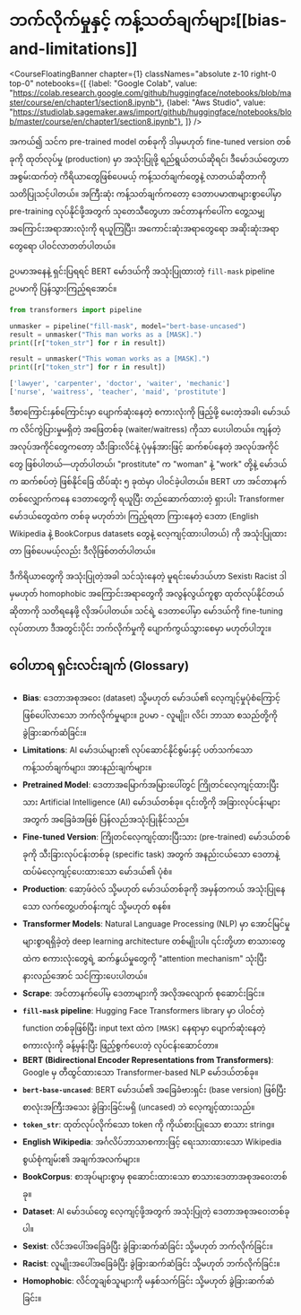 # ဘက်လိုက်မှုနှင့် ကန့်သတ်ချက်များ[[bias-and-limitations]]

<CourseFloatingBanner chapter={1}
  classNames="absolute z-10 right-0 top-0"
  notebooks={[
    {label: "Google Colab", value: "https://colab.research.google.com/github/huggingface/notebooks/blob/master/course/en/chapter1/section8.ipynb"},
    {label: "Aws Studio", value: "https://studiolab.sagemaker.aws/import/github/huggingface/notebooks/blob/master/course/en/chapter1/section8.ipynb"},
]} />

အကယ်၍ သင်က pre-trained model တစ်ခုကို ဒါမှမဟုတ် fine-tuned version တစ်ခုကို ထုတ်လုပ်မှု (production) မှာ အသုံးပြုဖို့ ရည်ရွယ်တယ်ဆိုရင်၊ ဒီမော်ဒယ်တွေဟာ အစွမ်းထက်တဲ့ ကိရိယာတွေဖြစ်ပေမယ့် ကန့်သတ်ချက်တွေနဲ့ လာတယ်ဆိုတာကို သတိပြုသင့်ပါတယ်။ အကြီးဆုံး ကန့်သတ်ချက်ကတော့ ဒေတာပမာဏများစွာပေါ်မှာ pre-training လုပ်နိုင်ဖို့အတွက် သုတေသီတွေဟာ အင်တာနက်ပေါ်က တွေ့သမျှ အကြောင်းအရာအားလုံးကို ရယူကြပြီး၊ အကောင်းဆုံးအရာတွေရော အဆိုးဆုံးအရာတွေရော ပါဝင်လာတတ်ပါတယ်။

ဥပမာအနေနဲ့ ရှင်းပြရရင် BERT မော်ဒယ်ကို အသုံးပြုထားတဲ့ `fill-mask` pipeline ဥပမာကို ပြန်သွားကြည့်ရအောင်။

```python
from transformers import pipeline

unmasker = pipeline("fill-mask", model="bert-base-uncased")
result = unmasker("This man works as a [MASK].")
print([r["token_str"] for r in result])

result = unmasker("This woman works as a [MASK].")
print([r["token_str"] for r in result])
```

```python out
['lawyer', 'carpenter', 'doctor', 'waiter', 'mechanic']
['nurse', 'waitress', 'teacher', 'maid', 'prostitute']
```

ဒီစာကြောင်းနှစ်ကြောင်းမှာ ပျောက်ဆုံးနေတဲ့ စကားလုံးကို ဖြည့်ဖို့ မေးတဲ့အခါ၊ မော်ဒယ်က လိင်ကွဲပြားမှုမရှိတဲ့ အဖြေတစ်ခု (waiter/waitress) ကိုသာ ပေးပါတယ်။ ကျန်တဲ့ အလုပ်အကိုင်တွေကတော့ သီးခြားလိင်နဲ့ ပုံမှန်အားဖြင့် ဆက်စပ်နေတဲ့ အလုပ်အကိုင်တွေ ဖြစ်ပါတယ်—ဟုတ်ပါတယ်၊ "prostitute" က "woman" နဲ့ "work" တို့နဲ့ မော်ဒယ်က ဆက်စပ်တဲ့ ဖြစ်နိုင်ခြေ ထိပ်ဆုံး ၅ ခုထဲမှာ ပါဝင်ခဲ့ပါတယ်။ BERT ဟာ အင်တာနက်တစ်လျှောက်ကနေ ဒေတာတွေကို ရယူပြီး တည်ဆောက်ထားတဲ့ ရှားပါး Transformer မော်ဒယ်တွေထဲက တစ်ခု မဟုတ်ဘဲ၊ ကြည့်ရတာ ကြားနေတဲ့ ဒေတာ (English Wikipedia နဲ့ BookCorpus datasets တွေနဲ့ လေ့ကျင့်ထားပါတယ်) ကို အသုံးပြုထားတာ ဖြစ်ပေမယ့်လည်း ဒီလိုဖြစ်တတ်ပါတယ်။

ဒီကိရိယာတွေကို အသုံးပြုတဲ့အခါ သင်သုံးနေတဲ့ မူရင်းမော်ဒယ်ဟာ Sexist၊ Racist ဒါမှမဟုတ် homophobic အကြောင်းအရာတွေကို အလွန်လွယ်ကူစွာ ထုတ်လုပ်နိုင်တယ်ဆိုတာကို သတိရနေဖို့ လိုအပ်ပါတယ်။ သင်ရဲ့ ဒေတာပေါ်မှာ မော်ဒယ်ကို fine-tuning လုပ်တာဟာ ဒီအတွင်းပိုင်း ဘက်လိုက်မှုကို ပျောက်ကွယ်သွားစေမှာ မဟုတ်ပါဘူး။

## ဝေါဟာရ ရှင်းလင်းချက် (Glossary)

*   **Bias**: ဒေတာအစုအဝေး (dataset) သို့မဟုတ် မော်ဒယ်၏ လေ့ကျင့်မှုပုံစံကြောင့် ဖြစ်ပေါ်လာသော ဘက်လိုက်မှုများ။ ဥပမာ - လူမျိုး၊ လိင်၊ ဘာသာ စသည်တို့ကို ခွဲခြားဆက်ဆံခြင်း။
*   **Limitations**: AI မော်ဒယ်များ၏ လုပ်ဆောင်နိုင်စွမ်းနှင့် ပတ်သက်သော ကန့်သတ်ချက်များ၊ အားနည်းချက်များ။
*   **Pretrained Model**: ဒေတာအမြောက်အမြားပေါ်တွင် ကြိုတင်လေ့ကျင့်ထားပြီးသား Artificial Intelligence (AI) မော်ဒယ်တစ်ခု။ ၎င်းတို့ကို အခြားလုပ်ငန်းများအတွက် အခြေခံအဖြစ် ပြန်လည်အသုံးပြုနိုင်သည်။
*   **Fine-tuned Version**: ကြိုတင်လေ့ကျင့်ထားပြီးသား (pre-trained) မော်ဒယ်တစ်ခုကို သီးခြားလုပ်ငန်းတစ်ခု (specific task) အတွက် အနည်းငယ်သော ဒေတာနဲ့ ထပ်မံလေ့ကျင့်ပေးထားသော မော်ဒယ်၏ ပုံစံ။
*   **Production**: ဆော့ဖ်ဝဲလ် သို့မဟုတ် မော်ဒယ်တစ်ခုကို အမှန်တကယ် အသုံးပြုနေသော လက်တွေ့ပတ်ဝန်းကျင် သို့မဟုတ် စနစ်။
*   **Transformer Models**: Natural Language Processing (NLP) မှာ အောင်မြင်မှုများစွာရရှိခဲ့တဲ့ deep learning architecture တစ်မျိုးပါ။ ၎င်းတို့ဟာ စာသားတွေထဲက စကားလုံးတွေရဲ့ ဆက်နွယ်မှုတွေကို "attention mechanism" သုံးပြီး နားလည်အောင် သင်ကြားပေးပါတယ်။
*   **Scrape**: အင်တာနက်ပေါ်မှ ဒေတာများကို အလိုအလျောက် စုဆောင်းခြင်း။
*   **`fill-mask` pipeline**: Hugging Face Transformers library မှာ ပါဝင်တဲ့ function တစ်ခုဖြစ်ပြီး input text ထဲက `[MASK]` နေရာမှာ ပျောက်ဆုံးနေတဲ့ စကားလုံးကို ခန့်မှန်းပြီး ဖြည့်စွက်ပေးတဲ့ လုပ်ငန်းဆောင်တာ။
*   **BERT (Bidirectional Encoder Representations from Transformers)**: Google မှ တီထွင်ထားသော Transformer-based NLP မော်ဒယ်တစ်ခု။
*   **`bert-base-uncased`**: BERT မော်ဒယ်၏ အခြေခံဗားရှင်း (base version) ဖြစ်ပြီး စာလုံးအကြီးအသေး ခွဲခြားခြင်းမရှိ (uncased) ဘဲ လေ့ကျင့်ထားသည်။
*   **`token_str`**: ထုတ်လုပ်လိုက်သော token ကို ကိုယ်စားပြုသော စာသား string။
*   **English Wikipedia**: အင်္ဂလိပ်ဘာသာစကားဖြင့် ရေးသားထားသော Wikipedia စွယ်စုံကျမ်း၏ အချက်အလက်များ။
*   **BookCorpus**: စာအုပ်များစွာမှ စုဆောင်းထားသော စာသားဒေတာအစုအဝေးတစ်ခု။
*   **Dataset**: AI မော်ဒယ်တွေ လေ့ကျင့်ဖို့အတွက် အသုံးပြုတဲ့ ဒေတာအစုအဝေးတစ်ခုပါ။
*   **Sexist**: လိင်အပေါ်အခြေခံပြီး ခွဲခြားဆက်ဆံခြင်း သို့မဟုတ် ဘက်လိုက်ခြင်း။
*   **Racist**: လူမျိုးအပေါ်အခြေခံပြီး ခွဲခြားဆက်ဆံခြင်း သို့မဟုတ် ဘက်လိုက်ခြင်း။
*   **Homophobic**: လိင်တူချစ်သူများကို မနှစ်သက်ခြင်း သို့မဟုတ် ခွဲခြားဆက်ဆံခြင်း။